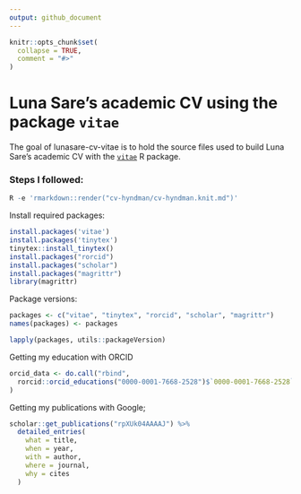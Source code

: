 ```yaml
---
output: github_document
---
```


<!-- README.md is generated from README.Rmd. Please edit that file -->

```r
knitr::opts_chunk$set(
  collapse = TRUE,
  comment = "#>"
)
```
# Luna Sare's academic CV using the package `vitae`

<!-- badges: start -->
<!-- badges: end -->

The goal of lunasare-cv-vitae is to hold the source files used to build Luna Sare's academic CV with the [`vitae`](https://pkg.mitchelloharawild.com/vitae/) R package.

### Steps I followed:



```r
R -e 'rmarkdown::render("cv-hyndman/cv-hyndman.knit.md")'
```

Install required packages:

```r
install.packages('vitae')
install.packages('tinytex')
tinytex::install_tinytex()
install.packages("rorcid")
install.packages("scholar")
install.packages("magrittr")
library(magrittr)
```

Package versions:
```r
packages <- c("vitae", "tinytex", "rorcid", "scholar", "magrittr")
names(packages) <- packages

lapply(packages, utils::packageVersion)
```

Getting my education with ORCID

```r
orcid_data <- do.call("rbind",
  rorcid::orcid_educations("0000-0001-7668-2528")$`0000-0001-7668-2528`$`affiliation-group`$summaries
)
```
Getting my publications with Google;

```r
scholar::get_publications("rpXUk04AAAAJ") %>% 
  detailed_entries(
    what = title,
    when = year,
    with = author,
    where = journal,
    why = cites
  )
```
